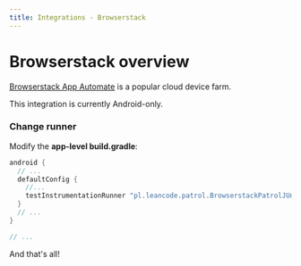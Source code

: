 ```yaml
---
title: Integrations - Browserstack
---
```


# Browserstack overview

[Browserstack App Automate] is a popular cloud device farm.

<Warning>This integration is currently Android-only.</Warning>

### Change runner

Modify the **app-level build.gradle**:

```groovy title="android/app/build.gradle"
android {
  // ...
  defaultConfig {
    //...
    testInstrumentationRunner "pl.leancode.patrol.BrowserstackPatrolJUnitRunner"
  }
  // ...
}

// ...
```

And that's all!

[Browserstack App Automate]: https://www.browserstack.com/app-automate
